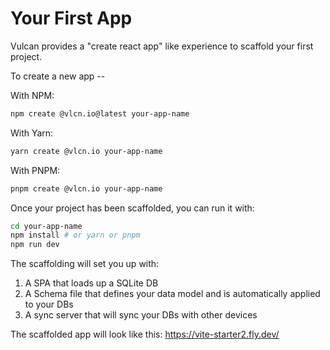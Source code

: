 # Your First App

Vulcan provides a "create react app" like experience to scaffold your first project.

To create a new app --

With NPM:

```bash
npm create @vlcn.io@latest your-app-name
```

With Yarn:

```bash
yarn create @vlcn.io your-app-name
```

With PNPM:

```bash
pnpm create @vlcn.io your-app-name
```

Once your project has been scaffolded, you can run it with:

```bash
cd your-app-name
npm install # or yarn or pnpm
npm run dev
```

The scaffolding will set you up with:

1. A SPA that loads up a SQLite DB
2. A Schema file that defines your data model and is automatically applied to your DBs
3. A sync server that will sync your DBs with other devices

The scaffolded app will look like this: https://vite-starter2.fly.dev/
